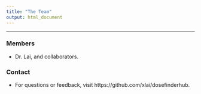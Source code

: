 ```yaml
---
title: "The Team"
output: html_document
---
```

---
<h3 id="team_members">Members</h3>
- Dr. Lai, and collaborators.

<h3 id="team_contact">Contact</h3>
- For questions or feedback, visit https://github.com/xlai/dosefinderhub.